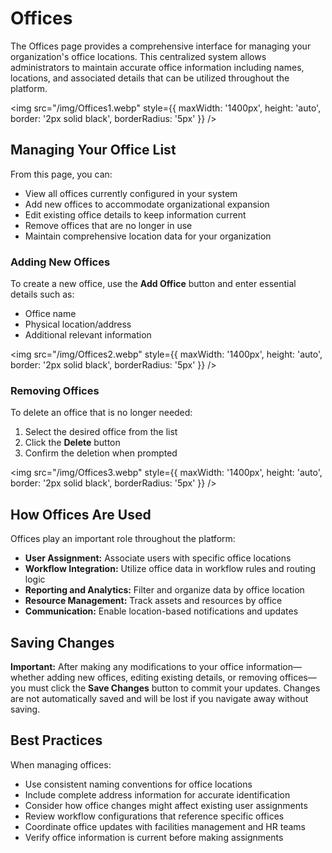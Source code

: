# Offices

The Offices page provides a comprehensive interface for managing your organization's office locations. This centralized system allows administrators to maintain accurate office information including names, locations, and associated details that can be utilized throughout the platform.

<img src="/img/Offices1.webp" style={{ maxWidth: '1400px', height: 'auto', border: '2px solid black', borderRadius: '5px' }} />

## Managing Your Office List

From this page, you can:
- View all offices currently configured in your system
- Add new offices to accommodate organizational expansion
- Edit existing office details to keep information current
- Remove offices that are no longer in use
- Maintain comprehensive location data for your organization

### Adding New Offices

To create a new office, use the **Add Office** button and enter essential details such as:
- Office name
- Physical location/address
- Additional relevant information

<img src="/img/Offices2.webp" style={{ maxWidth: '1400px', height: 'auto', border: '2px solid black', borderRadius: '5px' }} />

### Removing Offices

To delete an office that is no longer needed:
1. Select the desired office from the list
2. Click the **Delete** button
3. Confirm the deletion when prompted

<img src="/img/Offices3.webp" style={{ maxWidth: '1400px', height: 'auto', border: '2px solid black', borderRadius: '5px' }} />

## How Offices Are Used

Offices play an important role throughout the platform:
- **User Assignment:** Associate users with specific office locations
- **Workflow Integration:** Utilize office data in workflow rules and routing logic
- **Reporting and Analytics:** Filter and organize data by office location
- **Resource Management:** Track assets and resources by office
- **Communication:** Enable location-based notifications and updates

## Saving Changes

**Important:** After making any modifications to your office information—whether adding new offices, editing existing details, or removing offices—you must click the **Save Changes** button to commit your updates. Changes are not automatically saved and will be lost if you navigate away without saving.

## Best Practices

When managing offices:
- Use consistent naming conventions for office locations
- Include complete address information for accurate identification
- Consider how office changes might affect existing user assignments
- Review workflow configurations that reference specific offices
- Coordinate office updates with facilities management and HR teams
- Verify office information is current before making assignments
